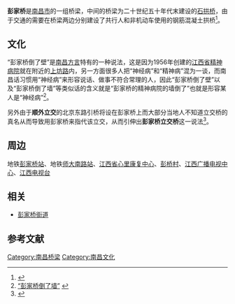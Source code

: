 {{Coord|28|40|39.03|N|115|55|28.52|E|format=dms|display=title}}
'''彭家桥'''是[[南昌市|南昌市]]的一组桥梁，中间的桥梁为二十世纪五十年代末建设的[[石拱桥|石拱桥]]，由于交通的需要在桥梁两边分别建设了共行人和非机动车使用的钢筋混凝土拱桥<ref>{{Cite web |url=http://nc.focus.cn/news/2013-04-24/3184470.html |title=彭家桥石拱桥下月初将封闭 |access-date=2013-04-27 |archive-date=2013-05-13 |archive-url=https://web.archive.org/web/20130513154425/http://nc.focus.cn/news/2013-04-24/3184470.html |dead-url=no }}</ref>。

== 文化 ==
“彭家桥倒了壁”是[[南昌方言|南昌方言]]特有的一种说法，这是因为1956年创建的[[江西省精神病院|江西省精神病院]]就在附近的[[上坊路|上坊路]]内，另一方面很多人把“神经病”和“精神病”混为一谈，而南昌话习惯用“神经病”来形容说话、做事不符合常理的人，因此“彭家桥倒了壁”以及“彭家桥倒了墙”等类似话的含义就是“彭家桥的精神病院的墙倒了”也就是形容某人是“神经病”<ref>[http://news.0791look.com/html/12001_1.html “彭家桥倒了墙”] {{webarchive|url=https://web.archive.org/web/20160305215325/http://news.0791look.com/html/12001_1.html |date=2016-03-05 }}</ref>。

另外由于'''顺外立交'''的北京东路引桥将设在彭家桥上而大部分当地人不知道立交桥的真名从而导致用彭家桥来指代该立交，从而引伸出'''彭家桥立交桥'''这一说法<ref>{{Cite web |url=http://www.ncnews.com.cn/ncxw/jrnc/t20120704_889149.htm |title=顺化门立交拆除后是否再建尚无定论 |access-date=2013-04-27 |archive-url=https://web.archive.org/web/20130219032903/http://www.ncnews.com.cn/ncxw/jrnc/t20120704_889149.htm |archive-date=2013-02-19 |dead-url=yes }}</ref>。

== 周边 ==
地铁[[彭家桥站|彭家桥站]]、地铁[[师大南路站|师大南路站]]、[[江西省心里康复中心|江西省心里康复中心]]、[[彭桥村|彭桥村]]、[[江西广播电视中心|江西广播电视中心]]、[[江西电视台|江西电视台]]

== 相关 ==
* [[彭家桥街道|彭家桥街道]]

== 参考文献 ==
{{Reflist|colwidth=30em}}

{{南昌桥隧}}

[[Category:南昌桥梁|Category:南昌桥梁]]
[[Category:南昌文化|Category:南昌文化]]